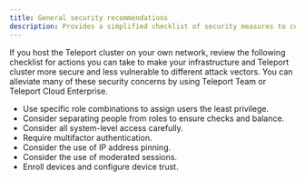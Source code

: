 ```yaml
---
title: General security recommendations
description: Provides a simplified checklist of security measures to consider to protect infrastructure resources and Teleport clusters.
---
```


If you host the Teleport cluster on your own network, review the following checklist for actions you can take to make 
your infrastructure and Teleport cluster more secure and less vulnerable to different attack vectors. You can alleviate
many of these security concerns by using Teleport Team or Teleport Cloud Enterprise.

- Use specific role combinations to assign users the least privilege.
- Consider separating people from roles to ensure checks and balance.
- Consider all system-level access carefully.
- Require multifactor authentication.
- Consider the use of IP address pinning.
- Consider the use of moderated sessions.
- Enroll devices and configure device trust.
